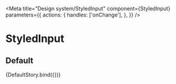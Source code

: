 
<Meta
  title="Design system/StyledInput"
  component={StyledInput}
  parameters={{
    actions: {
      handles: ['onChange'],
    },
  }}
/>

# StyledInput

## Default


<Story name="Default">{DefaultStory.bind({})}</Story>

<ArgsTable story="Default" />
